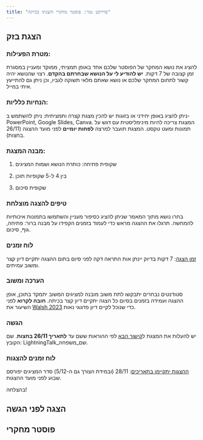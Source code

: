 ```yaml
---
title: "פרויקט גמר: פוסטר מחקרי והצגתו בכיתה"
---
```


## הצגת בזק

### מטרת הפעילות:

להציג את נושא המחקר של הפוסטר שלכם אחד באופן תמציתי, ממוקד ומעניין במסגרת זמן קצובה של 7 דקות. **יש להודיע לי על הנושא שבחרתם בהקדם**. רצוי שהנושא יהיה קשור לתחום המחקר שלכם או נושא שאתם מלאי תשוקה לגביו, וכן ניתן גם להתייעץ איתי במייל.

### הנחיות כלליות:

ניתן להציג באופן יחידני או בזוגות יש להכין מצגת קצרה ותמציתית: ניתן להשתמש ב-PowerPoint, Google Slides, Canva. המצגת צריכה להיות מינימליסטית עם דגש על תמונות ומעט טקסט. המצגת תועבר למרצה **לפחות יומיים** לפני מועד ההצגה (26/11 בחצות).

### מבנה המצגת:

1.  שקופית פתיחה: כותרת הנושא ושמות המציגים

2.  בין 4 ל-5 שקופיות תוכן

3.  שקופית סיכום

### טיפים להצגה מוצלחת

בחרו נושא מתוך המאמר שניתן להציג כסיפור מעניין והשתמשו בתמונות איכותיות להמחשה. תרגלו את ההצגה מראש כדי לעמוד בזמנים הקפידו על מבנה ברור: פתיחה, גוף, סיכום.

### לוח זמנים

[זמן הצגה]{.underline}: 7 דקות בדיוק יינתן אות התראה דקה לפני סיום בתום ההצגה יתקיים דיון קצר ומשוב עמיתים.

### הערכה ומשוב

סטודנטים נבחרים יתבקשו לתת משוב מובנה למציגים המשוב יתמקד בתוכן, אופן ההצגה ועמידה בזמנים בסיום כל הצגה יתקיים דיון קצר בכיתה. **חובה לקרוא** לפני השיעור את [Walsh 2023](https://dhdebates.gc.cuny.edu/read/what-we-teach-when-we-teach-dh/section/fdb7ea0a-5c9e-404a-ab9d-3a24fe6de61c#ch18){target="_blank"} כדי שנוכל לקיים דיון פדגוגי נאות.

### הגשה

יש להעלות את המצגת ל[קישור הבא](https://forms.gle/Suwtosy4wguUX5GE9){target="_blank"} לפי ההוראות ששם עד **לתאריך 26/11 בחצות**. שם הקובץ: LightningTalk_שם_משפחה.

### לוח זמנים להצגות

[ההצגות יתקיימו בתאריכים]{.underline}: 28/11 (ובמידת הצורך גם ה-5/12) סדר המציגים יפורסם שבוע לפני מועד ההצגות.

בהצלחה!

## הצגה לפני הגשה

## פוסטר מחקרי
